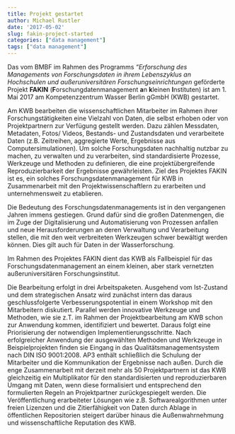 ---
title: Projekt gestartet
author: Michael Rustler
date: '2017-05-02'
slug: fakin-project-started
categories: ["data management"]
tags: ["data management"]
---

Das vom BMBF im Rahmen des Programms *"Erforschung des Managements von Forschungsdaten 
in ihrem Lebenszyklus an Hochschulen und außeruniversitären Forschungseinrichtungen* 
geförderte Projekt **FAKIN** (**F**orschungdatenmanagement **a**n **k**leinen 
**I**nstituten)  ist am 1. Mai 2017 am  Kompetenzzentrum Wasser Berlin gGmbH (KWB) 
gestartet.

Am KWB bearbeiten die wissenschaftlichen Mitarbeiter im Rahmen ihrer 
Forschungstätigkeiten eine Vielzahl von Daten, die selbst erhoben oder von 
Projektpartnern zur Verfügung gestellt werden. Dazu zählen Messdaten, Metadaten, 
Fotos/ Videos, Bestands- und Zustandsdaten und verarbeitete Daten (z.B. Zeitreihen, 
aggregierte Werte, Ergebnisse aus Computersimulationen). Um solche Forschungsdaten 
nachhaltig nutzbar zu machen, zu verwalten und zu verarbeiten, sind standardisierte 
Prozesse, Werkzeuge und Methoden zu definieren, die eine projektübergreifende 
Reproduzierbarkeit der Ergebnisse gewährleisten. Ziel des Projektes FAKIN ist es, 
ein solches Forschungsdatenmanagement für KWB in Zusammenarbeit mit den
Projektwissenschaftlern zu erarbeiten und unternehmensweit zu etablieren.

Die Bedeutung des Forschungsdatenmanagements ist in den vergangenen Jahren
immens gestiegen. Grund dafür sind die großen Datenmengen, die im Zuge der
Digitalisierung und Automatisierung von Prozessen anfallen und neue
Herausforderungen an deren Verwaltung und Verarbeitung stellen, die mit den weit
verbreiteten Werkzeugen schwer bewältigt werden können. Dies gilt auch für Daten
in der Wasserforschung.

Im Rahmen des Projektes FAKIN dient das KWB als Fallbeispiel für das
Forschungsdatenmanagement an einem kleinen, aber stark vernetzten
außeruniversitären Forschungsinstitut.

Die Bearbeitung erfolgt in drei Arbeitspaketen. Ausgehend vom Ist-Zustand und
dem strategischen Ansatz wird zunächst intern das daraus geschlussfolgerte
Verbesserungspotential in einem Workshop mit den Mitarbeitern diskutiert.
Parallel werden innovative Werkzeuge und Methoden, wie sie z.T. im Rahmen der
Projektbearbeitung am KWB schon zur Anwendung kommen, identifiziert und
bewertet. Daraus folgt eine Priorisierung der notwendigen
Implementierungsschritte. Nach erfolgreicher Anwendung der ausgewählten Methoden
und Werkzeuge in Beispielprojekten finden sie Eingang in das
Qualitätsmanagementsystem nach DIN ISO 9001:2008. AP3 enthält schließlich die
Schulung der Mitarbeiter und die Kommunikation der Ergebnisse nach außen. Durch
die enge Zusammenarbeit mit derzeit mehr als 50 Projektpartnern ist das KWB
gleichzeitig ein Multiplikator für den standardisierten und reproduzierbaren
Umgang mit Daten, wenn diese formalisiert und entsprechend den formulierten
Regeln an Projektpartner zurückgespiegelt werden. Die Veröffentlichung
erarbeiteter Lösungen wie z.B. Softwarealgorithmen unter freien Lizenzen und die
Zitierfähigkeit von Daten durch Ablage in öffentlichen Repositorien steigert
darüber hinaus die Außenwahrnehmung und wissenschaftliche Reputation des KWB.
